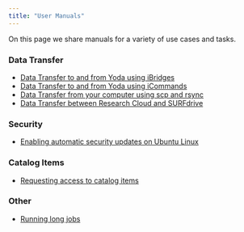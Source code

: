 ```yaml
---
title: "User Manuals"
---
```


On this page we share manuals for a variety of use cases and tasks.

### Data Transfer

- [Data Transfer to and from Yoda using iBridges](manuals/ibridges.qmd)
- [Data Transfer to and from Yoda using iCommands](manuals/icommands.qmd)
- [Data Transfer from your computer using scp and rsync](manuals/ssh-data-transfer-methods.qmd)
- [Data Transfer between Research Cloud and SURFdrive](manuals/rclone-researchcloud.qmd)

### Security

- [Enabling automatic security updates on Ubuntu Linux](manuals/ubuntu-security-updates.qmd)

### Catalog Items

- [Requesting access to catalog items](manuals/catalog-item-access.qmd)

### Other

- [Running long jobs](manuals/long-jobs.qmd)
